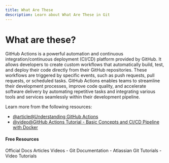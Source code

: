 ```yaml
---
title: What Are These
description: Learn about What Are These in Git
---
```


# What are these?

GitHub Actions is a powerful automation and continuous integration/continuous deployment (CI/CD) platform provided by GitHub. It allows developers to create custom workflows that automatically build, test, and deploy their code directly from their GitHub repositories. These workflows are triggered by specific events, such as push requests, pull requests, or scheduled tasks. GitHub Actions enables teams to streamline their development processes, improve code quality, and accelerate software delivery by automating repetitive tasks and integrating various tools and services seamlessly within their development pipeline.

Learn more from the following resources:

- [@article@Understanding GitHub Actions](https://docs.github.com/en/actions/learn-github-actions/understanding-github-actions)
- [@video@GitHub Actions Tutorial - Basic Concepts and CI/CD Pipeline with Docker](https://www.youtube.com/watch?v=R8_veQiYBjI)

#### Free Resources

<Tabs defaultValue="official">
<TabsList>
<TabsTrigger value="official">Official Docs</TabsTrigger>
<TabsTrigger value="article">Articles</TabsTrigger>
<TabsTrigger value="video">Videos</TabsTrigger>
</TabsList>

<TabsContent value="official">
- <Link href="https://git-scm.com/docs">Git Documentation</Link>
</TabsContent>
<TabsContent value="article">
- <Link href="https://www.atlassian.com/git/tutorials">Atlassian Git Tutorials</Link>
</TabsContent>
<TabsContent value="video">
- <Link href="https://www.youtube.com/results?search_query=git+what-are-these+tutorial">Video Tutorials</Link>
</TabsContent>
</Tabs>

<Outlet path="5-github/basics/what-are-these" />
